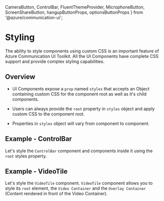   CameraButton,
  ControlBar,
  FluentThemeProvider,
  MicrophoneButton,
  ScreenShareButton,
  hangupButtonProps,
  optionsButtonProps
} from '@azure/communication-ui';

<Meta title="Styling" />

# Styling

The ability to style components using custom CSS is an important feature of Azure Communication UI Toolkit.
All the UI Components have complete CSS support and provide complex styling capabilities.

## Overview

- UI Components expose a `prop` named `styles` that accepts an Object containing custom CSS for the component root as well as it's child components.

- Users can always provide the `root` property in `styles` object and apply custom CSS to the component root.

- Properties in `styles` object will vary from component to component.

## Example - ControlBar

Let's style the `ControlBar` component and components inside it using the `root` styles property.

<Source code={ControlBarExampleText} />

<Canvas withSource="none">
  <ControlBarExample />
</Canvas>

## Example - VideoTile

Let's style the `VideoTile` component.
`VideoTile` component allows you to style its `root` element, the `Video Container` and the `Overlay Container` (Content rendered in front of the Video Container).

<Source code={VideoTileExampleText} />

<Canvas withSource="none">
  <VideoTileExample />
</Canvas>
